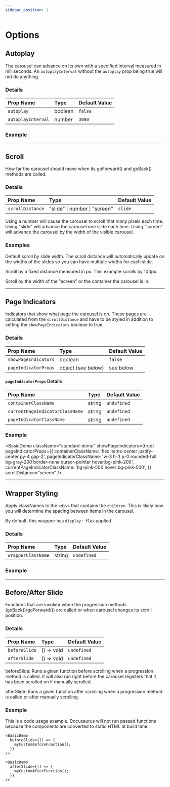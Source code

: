 ```yaml
---
sidebar_position: 1
---
```



# Options

## Autoplay

The carousel can advance on its own with a specified interval measured in milliseconds. An `autoplayInterval` without the `autoplay` prop being true will not do anything.

### Details

| Prop Name          | Type    | Default Value |
| :----------------- | :------ | :------------ |
| `autoplay`         | boolean | `false`       |
| `autoplayInterval` | number  | `3000`        |

### Example

<BasicDemo className="standard-demo" autoplay={true} />

---

## Scroll

How far the carousel should move when its goForward() and goBack() methods are called.

### Details

| Prop Name        | Type                          | Default Value |
| :--------------- | :---------------------------- | :------------ |
| `scrollDistance` | "slide" \| number \| "screen" | `slide`       |

Using a number will cause the carousel to scroll that many pixels each time.
Using "slide" will advance the carousel one slide each time.
Using "screen" will advance the carousel by the width of the visible carousel.

### Examples

<Tabs lazy>
  <TabItem value="slide" label="Slide" default>
    <p>
      Default scroll by slide width. The scroll distance will automatically
      update on the widths of the slides so you can have multiple widths for
      each slide.
    </p>
    <BasicDemo className="slide-distance-demo" scrollDistance="slide" />
  </TabItem>
  <TabItem value="fixed" label="Fixed Distance (number)">
    <p>
      Scroll by a fixed distance measured in px. This example scrolls by 100px.
    </p>
    <BasicDemo className="fixed-distance-demo" scrollDistance={100} />
  </TabItem>
  <TabItem value="screen" label="Screen">
    <p>
      Scroll by the width of the "screen" or the container the carousel is in.
    </p>
    <BasicDemo className="screen=distance-demo" scrollDistance="screen" />
  </TabItem>
</Tabs>

---

## Page Indicators

Indicators that show what page the carousel is on. These pages are calculated from the `scrollDistance` and have to be styled in addition to setting the `showPageIndicators` boolean to true.

### Details

| Prop Name            | Type               | Default Value |
| :------------------- | :----------------- | :------------ |
| `showPageIndicators` | boolean            | `false`       |
| `pageIndicatorProps` | object (see below) | see below     |

#### `pageIndicatorProps` Details

| Prop Name                       | Type   | Default Value |
| :------------------------------ | :----- | :------------ |
| `containerClassName`            | string | `undefined`   |
| `currentPageIndicatorClassName` | string | `undefined`   |
| `pageIndicatorClassName`        | string | `undefined`   |

### Example

<BasicDemo
  className="standard-demo"
  showPageIndicators={true}
  pageIndicatorProps={{
    containerClassName: 'flex items-center justify-center py-4 gap-2',
    pageIndicatorClassName:
      'w-3 h-3 p-0 rounded-full bg-gray-200 border-none cursor-pointer hover:bg-pink-200',
    currentPageIndicatorClassName: 'bg-pink-500 hover:bg-pink-500',
  }}
  scrollDistance="screen"
/>

---

## Wrapper Styling

Apply classNames to the `<div>` that contains the `children`. This is likely how you will determine the spacing between items in the carousel.

By default, this wrapper has `display: flex` applied.

### Details

| Prop Name          | Type   | Default Value |
| :----------------- | :----- | :------------ |
| `wrapperClassName` | string | `undefined`   |

### Example

<BasicDemo className="standard-demo" wrapperClassName="gap-4" />

---

## Before/After Slide

Functions that are invoked when the progression methods (goBack()/goForward()) are called or when carousel changes its scroll position.

### Details

| Prop Name     | Type       | Default Value |
| :------------ | :--------- | :------------ |
| `beforeSlide` | () => void | `undefined`   |
| `afterSlide`  | () => void | `undefined`   |

beforeSlide: Runs a given function before scrolling when a progression method is called. It will also run right before the carousel registers that it has been scrolled on if manually scrolled.

afterSlide: Runs a given function after scrolling when a progression method is called or after manually scrolling.

### Example

This is a code usage example. Docusaurus will not run passed functions because the components are converted to static HTML at build time.

```tsx
<BasicDemo
  beforeSlide={() => {
    myCustomBeforeFunction();
  }}
/>
```

```tsx
<BasicDemo
  afterSlide={() => {
    myCustomAfterFunction();
  }}
/>
```
